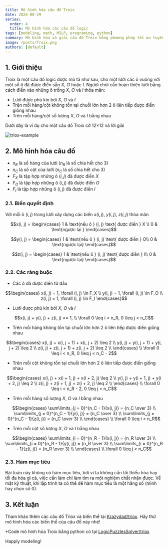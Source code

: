 ```yaml
---
title: Mô hình hóa câu đố Troix
date: 2024-08-29
series:
  order: 4
  title: Mô hình hóa các câu đố logic
tags: [modeling, math, MILP, programing, python]
summary: Mô hình hóa và giải câu đố Troix bằng phương pháp tối ưu tuyến tính hỗn hợp nguyên.
image: /posts/Troix.png
authors: [default]
---
```



## 1. Giới thiệu

Troix là một câu đố logic được mô tả như sau, cho một lưới các ô vuông với một số ô đã được điền sẵn
$X$, $O$ hoặc $I$. Người chơi cần hoàn thiện lưới bằng cách điền vào những ô trống $X$, $O$ và $I$ thỏa mãn:
- Lưới được phủ kín bởi $X$, $O$ và $I$
- Trên mỗi hàng/cột không tồn tại chuỗi lớn hơn 2 ô liên tiếp được điền giống nhau
- Trên mỗi hàng/cột số lượng $X$, $O$ và $I$ bằng nhau

Dưới đây là ví dụ cho một câu đố Troix cỡ 12×12 và lời giải

![triox-example](/posts/Troix.png)

## 2. Mô hình hóa câu đố

- $n_R$ là số hàng của lưới ($n_R$ là số chia hết cho 3)
- $n_C$ là số cột của lưới ($n_C$  là số chia hết cho 3)
- $F_X$ là tập hợp những ô $(i, j)$ đã được điền $X$
- $F_O$ là tập hợp những ô $(i, j)$ đã được điền $O$
- $F_I$ là tập hợp những ô $(i, j)$ đã được điền $I$

### 2.1. Biến quyết định
Với mỗi ô $(i, j)$ trong lưới xây dựng các biến $x(i, j)$, $y(i, j)$, $z(i, j)$ thỏa mãn
```math
x(i, j) = \begin{cases}
  1 & \text{nếu ô } (i, j) \text{ được điền } X \\
  0 & \text{ngược lại }
\end{cases}
```

```math
y(i, j) = \begin{cases}
  1 & \text{nếu ô } (i, j) \text{ được điền } O\\
  0 & \text{ngược lại}
\end{cases}
```

```math
z(i, j) = \begin{cases}
  1 & \text{nếu ô } (i, j) \text{ được điền } I\\
  0 & \text{ngược lại}
\end{cases}
```

### 2.2. Các ràng buộc

- Các ô đã được điền từ đầu
```math
\begin{cases}
  x(i, j) = 1, \forall (i, j) \in F_X \\
  y(i, j) = 1, \forall (i, j) \in F_O \\
  z(i, j) = 1, \forall (i, j) \in F_I
\end{cases}
```

- Lưới được phủ kín bới $X$, $O$ và $I$
```math
x(i, j) + y(i, j) + z(i, j) == 1, \\ \forall 0 \leq i < n_R, 0 \leq j < n_C
```

- Trên mỗi hàng không tồn tại chuỗi lớn hơn 2 ô liên tiếp được điền giống nhau
```math
\begin{cases}
  x(i, j) + x(i, j + 1) + x(i, j + 2) \leq 2 \\
  y(i, j) + y(i, j + 1) + y(i, j + 2) \leq 2 \\
  z(i, j) + z(i, j + 1) + z(i, j + 2) \leq 2 \\
\end{cases}
\\ \forall 0 \leq i < n_R, 0 \leq j < n_C - 2
```

- Trên mỗi cột không tồn tại chuỗi lớn hơn 2 ô liên tiếp được điền giống nhau
```math
\begin{cases}
  x(i, j) + x(i + 1, j) + x(i + 2, j) \leq 2 \\
  y(i, j) + y(i + 1, j) + y(i + 2, j) \leq 2 \\
  z(i, j) + z(i + 1, j) + z(i + 2, j) \leq 2 \\
\end{cases}
\\ \forall 0 \leq i < n_R - 2, 0 \leq j < n_C
```

- Trên mỗi hàng số lượng $X$, $O$ và $I$ bằng nhau
```math
\begin{cases}
  \sum\limits_{j = 0}^{n_C - 1}{x(i, j)} = {n_C \over 3} \\
  \sum\limits_{j = 0}^{n_C - 1}{y(i, j)} = {n_C \over 3} \\
  \sum\limits_{j = 0}^{n_C - 1}{z(i, j)} = {n_C \over 3} \\
\end{cases}
\\ \forall 0 \leq i < n_R
```

- Trên mỗi cột số lượng $X$, $O$ và $I$ bằng nhau
```math
\begin{cases}
  \sum\limits_{i = 0}^{n_R - 1}{x(i, j)} = {n_R \over 3} \\
  \sum\limits_{i = 0}^{n_R - 1}{y(i, j)} = {n_R \over 3} \\
  \sum\limits_{i = 0}^{n_R - 1}{z(i, j)} = {n_R \over 3} \\
\end{cases}
\\ \forall 0 \leq j < n_C
```

### 2.3. Hàm mục tiêu

Bài toán này không có hàm mục tiêu, bởi vì ta không cần tối thiểu hóa hay tối đa hóa gì cả, việc
cần làm chỉ làm tìm ra một nghiệm chất nhận được. Về mặt kỹ thuật, khi lập trình ta có thể để hàm
mục tiêu là một hằng số (mình hay chọn số 0).

## 3. Kết luận

Tham khảo thêm các câu đố Triox và biến thể tại [Krazydad/triox](https://krazydad.com/troix/). Hãy thử mô
hình hóa các biến thể của câu đố này nhé!

*Code mô hình hóa Troix bằng python có tại [LogicPuzzlesSolver/triox](https://github.com/Tung-hehe/LogicPuzzlesSolver/blob/main/src/puzzles/troix.py)

Happly modeling! <Twemoji emoji="clinking-beer-mugs" />
